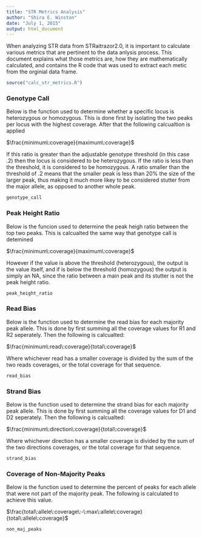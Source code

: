 ```yaml
---
title: "STR Metrics Analysis"
author: "Shira E. Winston"
date: "July 1, 2015"
output: html_document
---
```


When analyzing STR data from STRaitrazor2.0, it is important to calculate various metrics that are pertinent to the data anlysis process. This document explains what those metrics are, how they are mathematically calculated, and contains the R code that was used to extract each metic from the orginial data frame. 

```r
source("calc_str_metrics.R")
```

### Genotype Call 

Below is the function used to determine whether a specific locus is heterozygous or homozygous. This is done first by isolating the two peaks per locus with the highest coverage. After that the following calcualtion is applied

#######  $\frac{minimum\:coverage}{maximum\:coverage}$ 
If this ratio is greater than the adjustable genotype threshold (in this case .2) then the locus is considered to be heterozygous. 
If the ratio is less than the threshold, it is considered to be homozygous. A ratio smaller than the threshold of .2 means that the smaller peak is less than 20% the size of the larger peak, thus making it much more likey to be considered stutter from the major allele, as opposed to another whole peak.  
```r
genotype_call
```

### Peak Height Ratio 

Below is the funcion used to determine the peak heigh ratio between the top two peaks. This is calcualted the same way that genotype call is detemined 

#######  $\frac{minimum\:coverage}{maximum\:coverage}$ 
However if the value is above the threshold (heterozygous), the output is the value itself, and if is below the threshold (homozygous) the output is simply an NA, since the ratio between a main peak and its stutter is not the peak height ratio. 

```r
peak_height_ratio
```


### Read Bias

Below is the function used to determine the read bias for each majority peak allele. This is done by first summing all the coverage values for R1 and R2 seperately.  Then the following is calcualted: 

#######  $\frac{minimum\:read\:coverage}{total\:coverage}$ 
Where whichever read has a smaller coverage is divided by the sum of the two reads coverages, or the total coverage for that sequence. 

```r
read_bias
```


### Strand Bias

Below is the function used to determine the strand bias for each majority peak allele. This is done by first summing all the coverage values for D1 and D2 seperately.  Then the following is calcualted: 

#######  $\frac{minimum\:direction\:coverage}{total\:coverage}$ 
Where whichever direction has a smaller coverage is divided by the sum of the two directions coverages, or the total coverage for that sequence. 

```r
strand_bias
```

### Coverage of Non-Majority Peaks

Below is the function used to determine the percent of peaks for each allele that were not part of the majority peak. The following is calculated to achieve this value.

#######  $\frac{total\:allele\:coverage\:-\:max\:allele\:coverage}{total\:allele\:coverage}$ 

```r
non_maj_peaks
```
